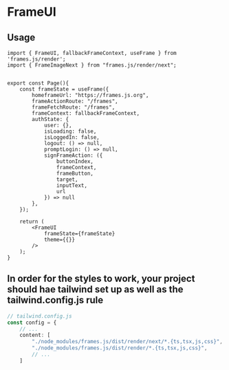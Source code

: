 # FrameUI

## Usage

```tsx [frames.js/render/types.tsx]
import { FrameUI, fallbackFrameContext, useFrame } from 'frames.js/render';
import { FrameImageNext } from "frames.js/render/next";


export const Page(){
    const frameState = useFrame({
        homeframeUrl: "https://frames.js.org",
        frameActionRoute: "/frames",
        frameFetchRoute: "/frames",
        frameContext: fallbackFrameContext,
        authState: {
            user: {},
            isLoading: false,
            isLoggedIn: false,
            logout: () => null,
            promptLogin: () => null,
            signFrameAction: ({
                buttonIndex,
                frameContext,
                frameButton,
                target,
                inputText,
                url
            }) => null
        },
    });

    return (
        <FrameUI
            frameState={frameState}
            theme={{}}
        />
    );
}

```

## In order for the styles to work, your project should hae tailwind set up as well as the tailwind.config.js rule

```ts
// tailwind.config.js
const config = {
    // ...
    content: [
        "./node_modules/frames.js/dist/render/next/*.{ts,tsx,js,css}",
        "./node_modules/frames.js/dist/render/*.{ts,tsx,js,css}",
        // ...
    ]
```